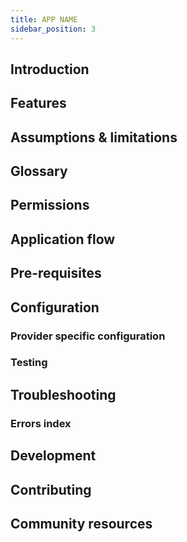 ```yaml
---
title: APP NAME
sidebar_position: 3
---
```



<AppMetadata
  minSaleorVersion="3.10"
  roadmapUrl="https://github.com/saleor/apps/labels/App%3A%20CRM"
  githubUrl="https://github.com/saleor/apps/tree/main/apps/crm"
/>

## Introduction

<!--
Explain problem the app solves. Outline basic context and use cases.
-->

## Features

<!--
Highlight the most important features of the app. Mention available providers if any.
If some feature is more complicated, create a dedicated page with more details or a dedicated guide.

Add upcoming featuers with link to roadmap/github, allowing reader to vote or comment.
-->

## Assumptions & limitations

<!--
Outline assumptions and limitations of the app. What is a planned scope, what is out of scope.
Mention know problems and limitations. If possible link to github where errors and tasks are tracked.
-->

## Glossary

<!--
Describe terms used in the app. If there are no specific language, skip this chapter.
-->

## Permissions

<!--
Describe what permissions app needs and why. If permissions are granted dynamically, mention when and what happens if they are missing.

Also describe how logged dashboard user's permissions affect app's behavior. For exampl "MANAGE_APPS" needed to save app configuration.

-->

## Application flow

<!--
Describe how app works. Mention all webhooks app listens to and what happens when they are triggered.
Draw a diagram if needed.
Nest pages is some complex explanations are required
-->

## Pre-requisites

<!--
Global steps required to start using the app.
-->

## Configuration

<!--
Global configuration of the app
-->

### Provider specific configuration

<!--
If app has many providers, we assume most users will use one of them.

Mention here all the details required to configure this provider.
Mention provider-specific testing.
-->

### Testing

<!--
If applies, mention how to test if app works
-->

## Troubleshooting

<!--
Mention know issues
-->

### Errors index

<!--
List common errors that app can throw. If app returns some error code, it can be
put here with details instructions.
-->

## Development

<!--
Link to develoment guide common for every apps.

Then include specific development guide for this app.

Mention all env variables
-->

## Contributing

<!--
Link to contributing guides shared for all apps
-->

## Community resources

<!--
If any, list resources created by community.
-->
